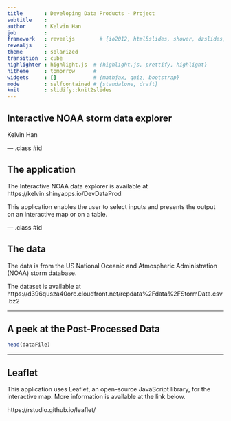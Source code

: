 ```yaml
---
title       : Developing Data Products - Project
subtitle    : 
author      : Kelvin Han
job         : 
framework   : revealjs        # {io2012, html5slides, shower, dzslides, ...}
revealjs    : 
theme       : solarized
transition  : cube
highlighter : highlight.js  # {highlight.js, prettify, highlight}
hitheme     : tomorrow      # 
widgets     : []            # {mathjax, quiz, bootstrap}
mode        : selfcontained # {standalone, draft}
knit        : slidify::knit2slides
---
```


## Interactive NOAA storm data explorer

Kelvin Han

--- .class #id

## The application

The Interactive NOAA data explorer is available at
https://kelvin.shinyapps.io/DevDataProd

This application enables the user to select inputs and presents the output on an interactive map or on a table.

--- .class #id

## The data

The data is from the US National Oceanic and Atmospheric Administration (NOAA) storm database.

The dataset is available at 
https://d396qusza40orc.cloudfront.net/repdata%2Fdata%2FStormData.csv.bz2

--- 

## A peek at the Post-Processed Data
```r
head(dataFile)
```

---

## Leaflet

This application uses Leaflet, an open-source JavaScript library, for the interactive map. More information is available at the link below.

https://rstudio.github.io/leaflet/
